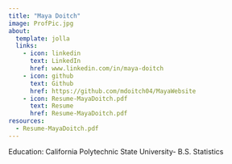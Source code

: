```yaml
---
title: "Maya Doitch"
image: ProfPic.jpg
about:
  template: jolla
  links:
    - icon: linkedin
      text: LinkedIn
      href: www.linkedin.com/in/maya-doitch
    - icon: github
      text: Github
      href: https://github.com/mdoitch04/MayaWebsite
    - icon: Resume-MayaDoitch.pdf
      text: Resume
      href: Resume-MayaDoitch.pdf
resources: 
  - Resume-MayaDoitch.pdf
---
```


Education: California Polytechnic State University- B.S. Statistics

